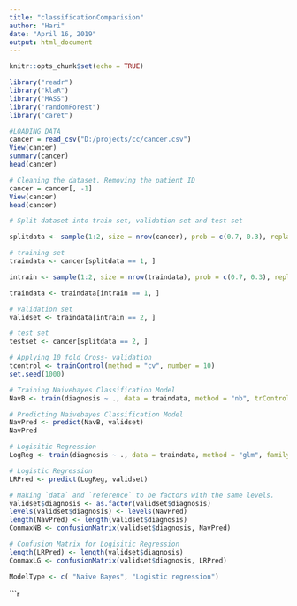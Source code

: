 ```yaml
---
title: "classificationComparision"
author: "Hari"
date: "April 16, 2019"
output: html_document
---
```


```r
knitr::opts_chunk$set(echo = TRUE)
```

```r
library("readr")
library("klaR")
library("MASS")
library("randomForest")
library("caret")

```

```r
#LOADING DATA
cancer = read_csv("D:/projects/cc/cancer.csv")
View(cancer)
summary(cancer)
head(cancer)

```
```r

# Cleaning the dataset. Removing the patient ID
cancer = cancer[, -1]
View(cancer)
head(cancer)

```
```r

# Split dataset into train set, validation set and test set

splitdata <- sample(1:2, size = nrow(cancer), prob = c(0.7, 0.3), replace = T)
```
```r
# training set
traindata <- cancer[splitdata == 1, ]

intrain <- sample(1:2, size = nrow(traindata), prob = c(0.7, 0.3), replace = T)

traindata <- traindata[intrain == 1, ]
```
```r
# validation set
validset <- traindata[intrain == 2, ]
```
```r
# test set
testset <- cancer[splitdata == 2, ] 
```
```r
# Applying 10 fold Cross- validation
tcontrol <- trainControl(method = "cv", number = 10)
set.seed(1000)
```
```r
# Training Naivebayes Classification Model
NavB <- train(diagnosis ~ ., data = traindata, method = "nb", trControl = tcontrol)
```

```r

# Predicting Naivebayes Classification Model
NavPred <- predict(NavB, validset)
NavPred

```
```r

# Logisitic Regression
LogReg <- train(diagnosis ~ ., data = traindata, method = "glm", family = binomial,trControl = tcontrol)
```
```r
# Logistic Regression
LRPred <- predict(LogReg, validset)
```
```r
# Making `data` and `reference` to be factors with the same levels.
validset$diagnosis <- as.factor(validset$diagnosis)
levels(validset$diagnosis) <- levels(NavPred)
length(NavPred) <- length(validset$diagnosis)
ConmaxNB <- confusionMatrix(validset$diagnosis, NavPred)

# Confusion Matrix for Logisitic Regression
length(LRPred) <- length(validset$diagnosis)
ConmaxLG <- confusionMatrix(validset$diagnosis, LRPred)

ModelType <- c( "Naive Bayes", "Logistic regression")  
```
```r